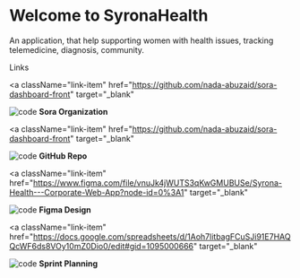 
<Meta title="Example/Introduction" />

<style>
  {`
    .subheading {
      --mediumdark: '#999999';
      font-weight: 900;
      font-size: 13px;
      color: #999;
      letter-spacing: 6px;
      line-height: 24px;
      text-transform: uppercase;
      margin-bottom: 12px;
      margin-top: 40px;
    }

    .link-list {
      display: grid;
      grid-template-columns: 1fr;
      grid-template-rows: 1fr;
      row-gap: 10px;
    }

    @media (min-width: 620px) {
      .link-list {
        row-gap: 20px;
        column-gap: 20px;
        grid-template-columns: 1fr 1fr;
      }
    }

    @media all and (-ms-high-contrast:none) {
    .link-list {
        display: -ms-grid;
        -ms-grid-columns: 1fr 1fr;
        -ms-grid-rows: 1fr;
      }
    }

    .link-item {
      display: block;
      padding: 20px 30px 20px 15px;
      border: 1px solid #00000010;
      border-radius: 5px;
      transition: background 150ms ease-out, border 150ms ease-out, transform 150ms ease-out;
      color: #333333;
      display: flex;
      align-items: center;
    }

    .link-item:hover {
      border-color: #1EA7FD50;
      transform: translate3d(0, -3px, 0);
      box-shadow: rgba(0, 0, 0, 0.08) 0 3px 10px 0;
    }

    .link-item:active {
      border-color: #1EA7FD;
      transform: translate3d(0, 0, 0);
    }

    .link-item strong {
      font-weight: 700;
      display: block;
      margin-bottom: 2px;
    }

    .link-item img {
      height: 40px;
      width: 40px;
      margin-right: 15px;
      flex: none;
    }

    .link-item span {
      font-size: 14px;
      line-height: 20px;
    }

    .tip {
      display: inline-block;
      border-radius: 1em;
      font-size: 11px;
      line-height: 12px;
      font-weight: 700;
      background: #E7FDD8;
      color: #66BF3C;
      padding: 4px 12px;
      margin-right: 10px;
      vertical-align: top;
    }

    .tip-wrapper {
      font-size: 13px;
      line-height: 20px;
      margin-top: 40px;
      margin-bottom: 40px;
    }

    .tip-wrapper code {
      font-size: 12px;
      display: inline-block;
    }
  `}
</style>

# Welcome to SyronaHealth

An application, that help supporting women with health issues, tracking telemedicine, diagnosis, community.

<div className="subheading">Links</div>

<div className="link-list">

<a
  className="link-item"
  href="https://github.com/nada-abuzaid/sora-dashboard-front"
  target="_blank"
>
  <img src={Code} alt="code" />
  <strong>Sora Organization</strong>
</a>

<a
  className="link-item"
  href="https://github.com/nada-abuzaid/sora-dashboard-front"
  target="_blank"
>
  <img src={Repo} alt="code" />
  <strong>GitHub Repo</strong>
</a>

<a
  className="link-item"
  href="https://www.figma.com/file/vnuJk4jWUTS3qKwGMUBUSe/Syrona-Health---Corporate-Web-App?node-id=0%3A1"
  target="_blank"
>
  <img src={Colors} alt="code" />
  <strong>Figma Design</strong>
</a>

<a
  className="link-item"
  href="https://docs.google.com/spreadsheets/d/1Aoh7litbagFCuSJi91E7HAQQcWF6ds8VOy10mZ0Dio0/edit#gid=1095000666"
  target="_blank"
>
  <img src={Comments} alt="code" />
  <strong>Sprint Planning</strong>
</a>

</div>
